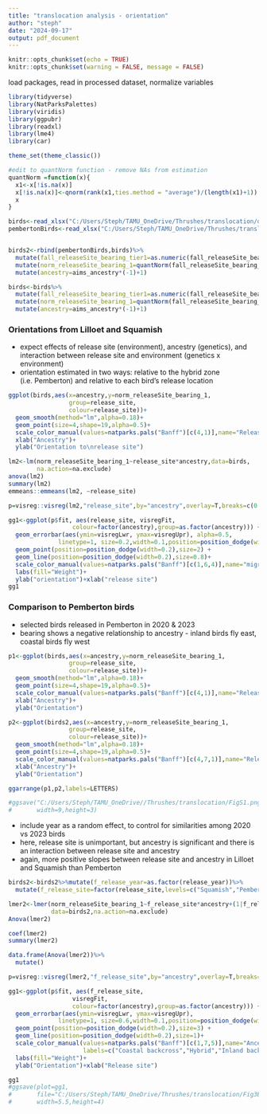 ```yaml
---
title: "translocation analysis - orientation"
author: "steph"
date: "2024-09-17"
output: pdf_document
---
```


```r
knitr::opts_chunk$set(echo = TRUE)
knitr::opts_chunk$set(warning = FALSE, message = FALSE)
```

load packages, read in processed dataset, normalize variables

```r
library(tidyverse)
library(NatParksPalettes)
library(viridis)
library(ggpubr)
library(readxl)
library(lme4)
library(car)

theme_set(theme_classic())

#edit to quantNorm function - remove NAs from estimation
quantNorm =function(x){
  x1<-x[!is.na(x)]
  x[!is.na(x)]<-qnorm(rank(x1,ties.method = "average")/(length(x1)+1))
  x
}


```

```r


birds<-read_xlsx("C:/Users/Steph/TAMU_OneDrive/Thrushes/translocation/data_archiving/translocation_data.xlsx",sheet=2)
pembertonBirds<-read_xlsx("C:/Users/Steph/TAMU_OneDrive/Thrushes/translocation/data_archiving/translocation_data.xlsx",sheet=3)


birds2<-rbind(pembertonBirds,birds)%>%
  mutate(fall_releaseSite_bearing_tier1=as.numeric(fall_releaseSite_bearing_tier1))%>%
  mutate(norm_releaseSite_bearing_1=quantNorm(fall_releaseSite_bearing_tier1))%>%
  mutate(ancestry=aims_ancestry*(-1)+1)

birds<-birds%>%
  mutate(fall_releaseSite_bearing_tier1=as.numeric(fall_releaseSite_bearing_tier1))%>%
  mutate(norm_releaseSite_bearing_1=quantNorm(fall_releaseSite_bearing_tier1))%>%
  mutate(ancestry=aims_ancestry*(-1)+1)


```

### Orientations from Lilloet and Squamish

* expect effects of release site (environment), ancestry (genetics), and interaction between release site and environment (genetics x environment)
* orientation estimated in two ways: relative to the hybrid zone (i.e. Pemberton) and relative to each bird's release location

```r

ggplot(birds,aes(x=ancestry,y=norm_releaseSite_bearing_1,
                 group=release_site,
                 colour=release_site))+
  geom_smooth(method="lm",alpha=0.18)+
  geom_point(size=4,shape=19,alpha=0.5)+
  scale_color_manual(values=natparks.pals("Banff")[c(4,1)],name="Release site")+
  xlab("Ancestry")+
  ylab("Orientation to\nrelease site")

```


```r

lm2<-lm(norm_releaseSite_bearing_1~release_site*ancestry,data=birds,
        na.action=na.exclude)
anova(lm2)
summary(lm2)
emmeans::emmeans(lm2, ~release_site)

p=visreg::visreg(lm2,"release_site",by="ancestry",overlay=T,breaks=c(0.25,0.5,0.75))

gg1<-ggplot(p$fit, aes(release_site, visregFit,
                  colour=factor(ancestry),group=as.factor(ancestry))) +
  geom_errorbar(aes(ymin=visregLwr, ymax=visregUpr), alpha=0.5, 
              linetype=1, size=0.2,width=0.1,position=position_dodge(width=0.2)) +
  geom_point(position=position_dodge(width=0.2),size=2) +
  geom_line(position=position_dodge(width=0.2),size=0.8)+
  scale_color_manual(values=natparks.pals("Banff")[c(1,6,4)],name="migratory\ngenotype")+
  labs(fill="Weight")+
  ylab("orientation")+xlab("release site")
gg1

```

### Comparison to Pemberton birds

* selected birds released in Pemberton in 2020 & 2023
* bearing shows a negative relationship to ancestry - inland birds fly east, coastal birds fly west


```r

p1<-ggplot(birds,aes(x=ancestry,y=norm_releaseSite_bearing_1,
                 group=release_site,
                 colour=release_site))+
  geom_smooth(method="lm",alpha=0.18)+
  geom_point(size=4,shape=19,alpha=0.5)+
  scale_color_manual(values=natparks.pals("Banff")[c(4,1)],name="Release site")+
  xlab("Ancestry")+
  ylab("Orientation")

p2<-ggplot(birds2,aes(x=ancestry,y=norm_releaseSite_bearing_1,
                 group=release_site,
                 colour=release_site))+
  geom_smooth(method="lm",alpha=0.18)+
  geom_point(size=4,shape=19,alpha=0.5)+
  scale_color_manual(values=natparks.pals("Banff")[c(4,7,1)],name="Release site")+
  xlab("Ancestry")+
  ylab("Orientation")

ggarrange(p1,p2,labels=LETTERS)

#ggsave("C:/Users/Steph/TAMU_OneDrive//Thrushes/translocation/FigS1.png",
#       width=9,height=3)

```


* include year as a random effect, to control for similarities among 2020 vs 2023 birds
* here, release site is unimportant, but ancestry is significant and there is an interaction between release site and ancestry
* again, more positive slopes between release site and ancestry in Lilloet and Squamish than Pemberton

```r

birds2<-birds2%>%mutate(f_release_year=as.factor(release_year))%>%
  mutate(f_release_site=factor(release_site,levels=c("Squamish","Pemberton","Lilloet")))

lmer2<-lmer(norm_releaseSite_bearing_1~f_release_site*ancestry+(1|f_release_year),
            data=birds2,na.action=na.exclude)
Anova(lmer2)

coef(lmer2)
summary(lmer2)

data.frame(Anova(lmer2))%>%
  mutate()
```

```r


p=visreg::visreg(lmer2,"f_release_site",by="ancestry",overlay=T,breaks=c(0.25,0.5,0.75))

gg1<-ggplot(p$fit, aes(f_release_site,
                  visregFit,
                  colour=factor(ancestry),group=as.factor(ancestry))) +
  geom_errorbar(aes(ymin=visregLwr, ymax=visregUpr), 
              linetype=1, size=0.6,width=0.1,position=position_dodge(width=0.2)) +
  geom_point(position=position_dodge(width=0.2),size=3) +
  geom_line(position=position_dodge(width=0.2),size=1)+
  scale_color_manual(values=natparks.pals("Banff")[c(1,7,5)],name="Ancestry",
                     labels=c("Coastal backcross","Hybrid","Inland backcross"))+
  labs(fill="Weight")+
  ylab("Orientation")+xlab("Release site")

gg1
#ggsave(plot=gg1,
#       file="C:/Users/Steph/TAMU_OneDrive/Thrushes/translocation/Fig3B.png",
#       width=5.5,height=4)

```

